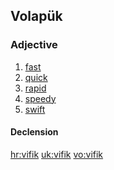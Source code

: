 ==Volapük==

===Adjective===
{{infl|vo|adjective}}

# [[fast]]
# [[quick]] 
# [[rapid]] 
# [[speedy]] 
# [[swift]]

====Declension====
{{vo-decl-adj}}

[[hr:vifik]]
[[uk:vifik]]
[[vo:vifik]]